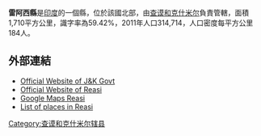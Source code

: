 '''雷阿西縣'''是[[印度|印度]]的一個縣，位於該國北部，由[[查谟和克什米尔_(中央直辖区)|查谟和克什米尔]]負責管轄，面積1,710平方公里，識字率為59.42%，2011年人口314,714，人口密度每平方公里184人。

==外部連結==
* [https://web.archive.org/web/20170915154945/http://jammukashmir.nic.in/ Official Website of J&K Govt]
* [http://jk-reasi.nic.in Official Website of Reasi] {{Webarchive|url=http://webarchive.loc.gov/all/20090410045638/http://jk-reasi.nic.in/ |date=2009-04-10 }}
* [http://maps.google.com/maps/ms?ie=UTF8&msa=0&msid=102012408189092547198.00000112177299343651d&hl=en&z=13&ll=33.082048,74.826508&spn=0.061992,0.1157&t=h&om=1 Google Maps Reasi] {{Wayback|url=http://maps.google.com/maps/ms?ie=UTF8&msa=0&msid=102012408189092547198.00000112177299343651d&hl=en&z=13&ll=33.082048,74.826508&spn=0.061992,0.1157&t=h&om=1 |date=20121110111752 }}
*[https://web.archive.org/web/20140705112359/http://www.onefivenine.com/india/villag/Reasi List of places in Reasi]

{{coord|33.0820|74.8265|type:landmark_source:enwiki-googlemaplink|display=title}}

{{Jammu and Kashmir}}
{{印度行政区划小作品}}
[[Category:查谟和克什米尔辖县|Category:查谟和克什米尔辖县]]